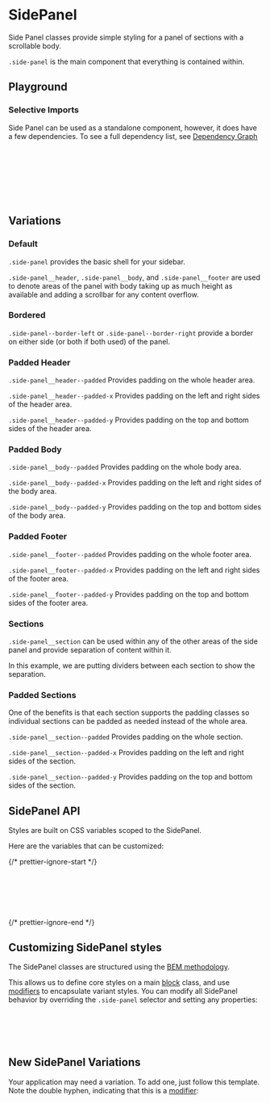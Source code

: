
<Meta of={SidePanelStories} />

# SidePanel

<div
  dangerouslySetInnerHTML={{
    __html: createSourceCodeLink({ link: 'components/side_panel.css' }).outerHTML,
  }}
></div>

Side Panel classes provide simple styling for a panel of sections with a scrollable body.

`.side-panel` is the main component that everything is contained within.

<div
  dangerouslySetInnerHTML={{
    __html: createAlert({
      title: 'Note',
      icon: 'info',
      warningLevel: 'info',
      description:
        'The wrapping div with a height in the code snippets is just for demonstration purposes in this documentation. It is not necessary for use in your application.',
      iconDocsClassFix: 'sb-unstyled',
    }).outerHTML,
  }}
></div>

## Playground

<Canvas of={SidePanelStories.Default} />
<Controls of={SidePanelStories.Default} />

### Selective Imports

Side Panel can be used as a standalone component, however, it does have a few dependencies. To see a full dependency list, see [Dependency Graph](?path=/docs/overview-selective-imports--docs#dependencies)

```css
/* Depends on */
@import '@rolemodel/optics/dist/css/core/fonts';
@import '@rolemodel/optics/dist/css/core/tokens';
@import '@rolemodel/optics/dist/css/core/base';

/* Component */
@import '@rolemodel/optics/dist/css/components/side_panel';
```

## Variations

### Default

`.side-panel` provides the basic shell for your sidebar.

`.side-panel__header`, `.side-panel__body`, and `.side-panel__footer` are used to denote areas of the panel with body taking up as much height as available and adding a scrollbar for any content overflow.

<Canvas of={SidePanelStories.Default} />

### Bordered

`.side-panel--border-left` or `.side-panel--border-right` provide a border on either side (or both if both used) of the panel.

<Canvas of={SidePanelStories.Bordered} />

### Padded Header

`.side-panel__header--padded` Provides padding on the whole header area.

`.side-panel__header--padded-x` Provides padding on the left and right sides of the header area.

`.side-panel__header--padded-y` Provides padding on the top and bottom sides of the header area.

<Canvas of={SidePanelStories.PaddedHeader} />

### Padded Body

`.side-panel__body--padded` Provides padding on the whole body area.

`.side-panel__body--padded-x` Provides padding on the left and right sides of the body area.

`.side-panel__body--padded-y` Provides padding on the top and bottom sides of the body area.

<Canvas of={SidePanelStories.PaddedBody} />

### Padded Footer

`.side-panel__footer--padded` Provides padding on the whole footer area.

`.side-panel__footer--padded-x` Provides padding on the left and right sides of the footer area.

`.side-panel__footer--padded-y` Provides padding on the top and bottom sides of the footer area.

<Canvas of={SidePanelStories.PaddedFooter} />

### Sections

`.side-panel__section` can be used within any of the other areas of the side panel and provide separation of content within it.

In this example, we are putting dividers between each section to show the separation.

<Canvas of={SidePanelStories.WithSections} />

### Padded Sections

One of the benefits is that each section supports the padding classes so individual sections can be padded as needed instead of the whole area.

`.side-panel__section--padded` Provides padding on the whole section.

`.side-panel__section--padded-x` Provides padding on the left and right sides of the section.

`.side-panel__section--padded-y` Provides padding on the top and bottom sides of the section.

<Canvas of={SidePanelStories.PaddedSection} />

## SidePanel API

Styles are built on CSS variables scoped to the SidePanel.

Here are the variables that can be customized:

{/* prettier-ignore-start */}
```css
--_op-side-panel-width
--_op-side-panel-header-padding
--_op-side-panel-body-padding
--_op-side-panel-footer-padding
--_op-side-panel-section-padding
```
{/* prettier-ignore-end */}

## Customizing SidePanel styles

<div
  dangerouslySetInnerHTML={{
    __html: createAlert({
      title: 'Important!',
      description: 'These patterns represent how to customize the style of the SidePanel for your project.',
    }).outerHTML,
  }}
></div>

The SidePanel classes are structured using the [BEM methodology](https://getbem.com/naming).

This allows us to define core styles on a main [block](https://getbem.com/naming/#block) class, and use [modifiers](https://getbem.com/naming/#modifier) to encapsulate variant styles. You can modify all SidePanel behavior by overriding the `.side-panel` selector and setting any properties:

```css
.side-panel {
  background-color: var(--op-color-primary-plus-six);
  color: var(--op-color-primary-on-plus-six);
}
```

## New SidePanel Variations

<div
  dangerouslySetInnerHTML={{
    __html: createAlert({
      title: 'Important!',
      description: 'These patterns represent how to create new variations of the SidePanel for your project.',
    }).outerHTML,
  }}
></div>

Your application may need a variation. To add one, just follow this template. Note the double hyphen, indicating that this is a [modifier](https://getbem.com/naming/#modifier):

```css
.sidepanel--{name} {
  --_op-side-panel-width: calc(108 * var(--op-size-unit)); /* 432px */
  --_op-side-panel-header-padding: var(--op-space-large);
  --_op-side-panel-body-padding: var(--op-space-large);
  --_op-side-panel-footer-padding: var(--op-space-large);
  --_op-side-panel-section-padding: var(--op-space-small);
}
```
